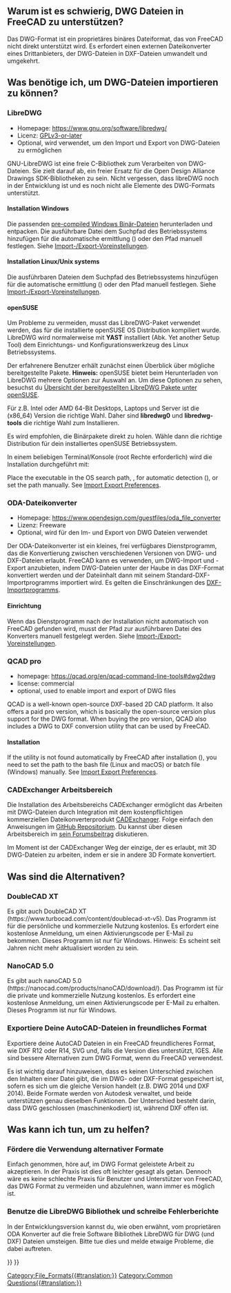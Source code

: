 <languages/>
{{TOCright}}

{{Fake heading|sub=4|< Back to [[FreeCAD Howto Import Export]]}}  

<span id="Why_is_it_hard_to_support_DWG_Files_in_FreeCAD?"></span>
==Warum ist es schwierig, DWG Dateien in FreeCAD zu unterstützen?==

Das DWG-Format ist ein proprietäres binäres Dateiformat, das von FreeCAD nicht direkt unterstützt wird. Es erfordert einen externen Dateikonverter eines Drittanbieters, der DWG-Dateien in DXF-Dateien umwandelt und umgekehrt.

<span id="What_do_I_need_to_be_able_to_import_DWG_files?"></span>
==Was benötige ich, um DWG-Dateien importieren zu können?==

===LibreDWG===

* Homepage: https://www.gnu.org/software/libredwg/
* Licenz: [https://savannah.gnu.org/projects/libredwg/ GPLv3-or-later]
* Optional, wird verwendet, um den Import und Export von DWG-Dateien zu ermöglichen

GNU-LibreDWG ist eine freie C-Bibliothek zum Verarbeiten von DWG-Dateien. Sie zielt darauf ab, ein freier Ersatz für die Open Design Alliance Drawings SDK-Bibliotheken zu sein. Nicht vergessen, dass libreDWG noch in der Entwicklung ist und es noch nicht alle Elemente des DWG-Formats unterstützt.

==== Installation Windows ====

Die passenden [https://github.com/LibreDWG/libredwg/releases pre-compiled Windows Binär-Dateien] herunterladen und entpacken. Die ausführbare Datei dem Suchpfad des Betriebssystems hinzufügen {{Incode|os.getenv("PATH")}} für die automatische ermittlung ({{Version/de|0.21}}) oder den Pfad manuell festlegen. Siehe [[Import_Export_Preferences/de#DWG|Import-/Export-Voreinstellungen]].

==== Installation Linux/Unix systems ====

{{Code|lang=shell|code=
git clone  --recurse-submodules https://git.savannah.gnu.org/git/libredwg.git
cd libredwg
mkdir build
cd build
cmake ..
make
make install # oder verwende checkinstall oder suche und kopiere einfach das dwg2dxf # Hilfsprogramm in den Pfad deiner ausführbaren Dateien, es wird dann automatisch von FreeCAD erkannt
}}

Die ausführbaren Dateien dem Suchpfad des Betriebssystems hinzufügen {{Incode|os.getenv("PATH")}} für die automatische ermittlung ({{Version/de|0.21}}) oder den Pfad manuell festlegen. Siehe [[Import_Export_Preferences/de#DWG|Import-/Export-Voreinstellungen]].

<span id="Installation_openSUSE"></span>
==== openSUSE ====

Um Probleme zu vermeiden, musst das LibreDWG-Paket verwendet werden, das für die installierte openSUSE OS Distribution kompiliert wurde. 
LibreDWG wird normalerweise mit '''YAST''' installiert (Abk. Yet another Setup Tool) dem Einrichtungs- und Konfigurationswerkzeug des Linux Betriebssystems. 

Der erfahrenere Benutzer erhält zunächst einen Überblick über mögliche bereitgestellte Pakete.
'''Hinweis:''' openSUSE bietet beim Herunterladen von LibreDWG mehrere Optionen zur Auswahl an. 
Um diese Optionen zu sehen, besuchst du [https://software.opensuse.org/search?utf8=%E2%9C%93&baseproject=ALL&q=libredwg Übersicht der bereitgestellten LibreDWG Pakete unter openSUSE]. 

Für z.B. Intel oder AMD 64-Bit Desktops, Laptops und Server ist die (x86_64) Version die richtige Wahl. Daher sind '''libredwg0''' und '''libredwg-tools''' die richtige Wahl zum Installieren. 

Es wird empfohlen, die Binärpakete direkt zu holen. Wähle dann die richtige Distribution für dein installiertes openSUSE Betriebssystem.

In einem beliebigen Terminal/Konsole (root Rechte erforderlich) wird die Installation durchgeführt mit:

{{Code|code=
zypper install libredwg0 libredwg-tools
}}

Place the executable in the OS search path, {{Incode|os.getenv("PATH")}}, for automatic detection ({{Version|0.21}}), or set the path manually. See [[Import_Export_Preferences#DWG|Import Export Preferences]].

<span id="ODA_File_Converter"></span>
===ODA-Dateikonverter===

* Homepage: https://www.opendesign.com/guestfiles/oda_file_converter
* Lizenz: Freeware
* Optional, wird für den Im- und Export von DWG Dateien verwendet

Der ODA-Dateikonverter ist ein kleines, frei verfügbares Dienstprogramm, das die Konvertierung zwischen verschiedenen Versionen von DWG- und DXF-Dateien erlaubt. FreeCAD kann es verwenden, um DWG-Import und -Export anzubieten, indem DWG-Dateien unter der Haube in das DXF-Format konvertiert werden und der Dateiinhalt dann mit seinem Standard-DXF-Importprogramms importiert wird. Es gelten die Einschränkungen des [[Draft_DXF/de|DXF-Importprogramms]].

<span id="Installation"></span>
====Einrichtung====

Wenn das Dienstprogramm nach der Installation nicht automatisch von FreeCAD gefunden wird, musst der Pfad zur ausführbaren Datei des Konverters manuell festgelegt werden. Siehe [[Import_Export_Preferences/de#DWG|Import-/Export-Voreinstellungen]].

=== QCAD pro ===

{{Version/de|0.20}}

* homepage: https://qcad.org/en/qcad-command-line-tools#dwg2dwg
* license: commercial
* optional, used to enable import and export of DWG files

QCAD is a well-known open-source DXF-based 2D CAD platform. It also offers a paid pro version, which is basically the open-source version plus support for the DWG format. When buying the pro version, QCAD also includes a DWG to DXF conversion utility that can be used by FreeCAD.

====Installation====

If the utility is not found automatically by FreeCAD after installation ({{Version|0.21}}), you need to set the path to the bash file (Linux and macOS) or batch file (Windows) manually. See [[Import_Export_Preferences#DWG|Import Export Preferences]].

<span id="CADExchanger_Workbench"></span>
=== CADExchanger Arbeitsbereich ===

Die Installation des Arbeitsbereichs CADExchanger ermöglicht das Arbeiten mit DWG-Dateien durch Integration mit dem kostenpflichtigen kommerziellen Dateikonverterprodukt [https://cadexchanger.com/ CADExchanger]. Folge einfach den Anweisungen im [https://github.com/yorikvanhavre/CADExchanger GitHub Repositorium]. Du kannst über diesen Arbeitsbereich im [https://forum.freecad.org/viewtopic.php?f=9&t=22227&p=462421 sein Forumsbeitrag] diskutieren.

Im Moment ist der CADExchanger Weg der einzige, der es erlaubt, mit 3D DWG-Dateien zu arbeiten, indem er sie in andere 3D Formate konvertiert.

<span id="What_are_the_alternatives?"></span>
==Was sind die Alternativen?==

<span id="DoubleCAD_XT"></span>
=== DoubleCAD XT ===

Es gibt auch DoubleCAD XT (https://www.turbocad.com/content/doublecad-xt-v5). Das Programm ist für die persönliche und kommerzielle Nutzung kostenlos.
Es erfordert eine kostenlose Anmeldung, um einen Aktivierungscode per E-Mail zu bekommen.
Dieses Programm ist nur für Windows. Hinweis: Es scheint seit Jahren nicht mehr aktualisiert worden zu sein.

===NanoCAD 5.0===

Es gibt auch nanoCAD 5.0 (https://nanocad.com/products/nanoCAD/download/). Das Programm ist für die private und kommerzielle Nutzung kostenlos. Es erfordert eine kostenlose Anmeldung, um einen Aktivierungscode per E-Mail zu erhalten. Dieses Programm ist nur für Windows.

<span id="Export_your_AutoCAD_files_in_friendly_format"></span>
===Exportiere Deine AutoCAD-Dateien in freundliches Format===

Exportiere deine AutoCAD Dateien in ein FreeCAD freundlicheres Format, wie DXF R12 oder R14, SVG und, falls die Version dies unterstützt, IGES. Alle sind bessere Alternativen zum DWG Format, wenn du FreeCAD verwendest. 

Es ist wichtig darauf hinzuweisen, dass es keinen Unterschied zwischen den Inhalten einer Datei gibt, die im DWG- oder DXF-Format gespeichert ist, sofern es sich um die gleiche Version handelt (z.B. DWG 2014 und DXF 2014). Beide Formate werden von Autodesk verwaltet, und beide unterstützen genau dieselben Funktionen. Der Unterschied besteht darin, dass DWG geschlossen (maschinenkodiert) ist, während DXF offen ist.

<span id="What_can_I_do_to_help?"></span>
==Was kann ich tun, um zu helfen? ==

<span id="Promote_the_use_of_alternative_formats"></span>
===Fördere die Verwendung alternativer Formate===

Einfach genommen, höre auf, im DWG Format geleistete Arbeit zu akzeptieren. In der Praxis ist dies oft leichter gesagt als getan. Dennoch wäre es keine schlechte Praxis für Benutzer und Unterstützer von FreeCAD, das DWG Format zu vermeiden und abzulehnen, wann immer es möglich ist.

<span id="Use_the_LibreDWG_library_and_file_bug_reports"></span>
===Benutze die LibreDWG Bibliothek und schreibe Fehlerberichte===

In der Entwicklungsversion kannst du, wie oben erwähnt, vom proprietären ODA Konverter auf die freie Software Bibliothek LibreDWG für DWG (und DXF) Dateien umsteigen. Bitte tue dies und melde etwaige Probleme, die dabei auftreten.


{{Draft Tools navi{{#translation:}}}}
{{Userdocnavi{{#translation:}}}}
[[Category:File_Formats{{#translation:}}]]
[[Category:Common Questions{{#translation:}}]]